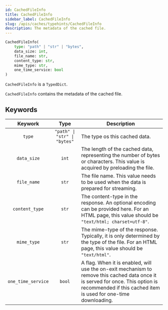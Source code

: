 ```yaml
---
id: CachedFileInfo
title: CachedFileInfo
sidebar_label: CachedFileInfo
slug: /apis/caches/typehints/CachedFileInfo
description: The metadata of the cached file.
---
```



<APITopBar type="type" source="caches.typehints.CachedFileInfo" />

```python
CachedFileInfo(
    type: "path" | "str" | "bytes",
    data_size: int,
    file_name: str,
    content_type: str,
    mime_type: str,
    one_time_service: bool
)
```

`CachedFileInfo` is a `TypedDict`.

`CachedFileInfo` contains the metadata of the cached file.

## Keywords

|      Keywork       |             Type             | <center>Description</center>                                                                                                                                                                       |
| :----------------: | :--------------------------: | :------------------------------------------------------------------------------------------------------------------------------------------------------------------------------------------------- |
|       `type`       | `"path" \| "str" \| "bytes"` | The type os this cached data.                                                                                                                                                                      |
|    `data_size`     |            `int`             | The length of the cached data, representing the number of bytes or characters. This value is acquired by preloading the file.                                                                      |
|    `file_name`     |            `str`             | The file name. This value needs to be used when the data is prepared for streaming.                                                                                                                |
|   `content_type`   |            `str`             | The content-type in the response. An optional encoding can be provided here. For an HTML page, this value should be `"text/html; charset=utf-8"`.                                                  |
|    `mime_type`     |            `str`             | The mime-type of the response. Typically, it is only determined by the type of the file. For an HTML page, this value should be `"text/html"`.                                                     |
| `one_time_service` |            `bool`            | A flag. When it is enabled, will use the on-exit mechanism to remove this cached data once it is served for once. This option is recommended if this cached item is used for one-time downloading. |
